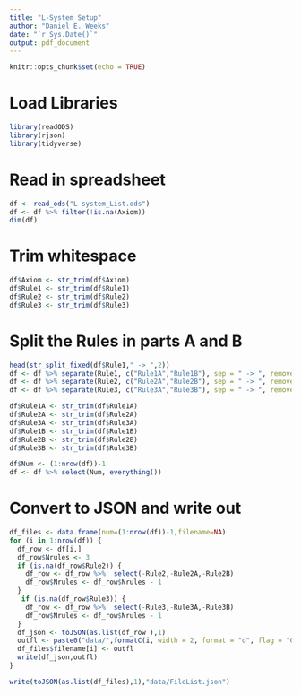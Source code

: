 ```yaml
---
title: "L-System Setup"
author: "Daniel E. Weeks"
date: "`r Sys.Date()`"
output: pdf_document
---
```


```r
knitr::opts_chunk$set(echo = TRUE)
```

# Load Libraries

```r
library(readODS)
library(rjson)
library(tidyverse)
```


# Read in spreadsheet

```r
df <- read_ods("L-system_List.ods")
df <- df %>% filter(!is.na(Axiom))
dim(df)
```

# Trim whitespace

```r
df$Axiom <- str_trim(df$Axiom)
df$Rule1 <- str_trim(df$Rule1)
df$Rule2 <- str_trim(df$Rule2)
df$Rule3 <- str_trim(df$Rule3)
```


# Split the Rules in parts A and B

```r
head(str_split_fixed(df$Rule1," -> ",2))
df <- df %>% separate(Rule1, c("Rule1A","Rule1B"), sep = " -> ", remove = FALSE)
df <- df %>% separate(Rule2, c("Rule2A","Rule2B"), sep = " -> ", remove = FALSE)
df <- df %>% separate(Rule3, c("Rule3A","Rule3B"), sep = " -> ", remove = FALSE)
```

```r
df$Rule1A <- str_trim(df$Rule1A)
df$Rule2A <- str_trim(df$Rule2A)
df$Rule3A <- str_trim(df$Rule3A)
df$Rule1B <- str_trim(df$Rule1B)
df$Rule2B <- str_trim(df$Rule2B)
df$Rule3B <- str_trim(df$Rule3B)
```

```r
df$Num <- (1:nrow(df))-1
df <- df %>% select(Num, everything())
```

# Convert to JSON and write out



```r
df_files <- data.frame(num=(1:nrow(df))-1,filename=NA)
for (i in 1:nrow(df)) {
  df_row <- df[i,]
  df_row$Nrules <- 3
  if (is.na(df_row$Rule2)) {
    df_row <- df_row %>%  select(-Rule2,-Rule2A,-Rule2B)
    df_row$Nrules <- df_row$Nrules - 1
  }
   if (is.na(df_row$Rule3)) {
    df_row <- df_row %>%  select(-Rule3,-Rule3A,-Rule3B)
    df_row$Nrules <- df_row$Nrules - 1
  }
  df_json <- toJSON(as.list(df_row ),1)
  outfl <- paste0("data/",formatC(i, width = 2, format = "d", flag = "0"),"_L-system.json")
  df_files$filename[i] <- outfl
  write(df_json,outfl)
}

write(toJSON(as.list(df_files),1),"data/FileList.json")
```



